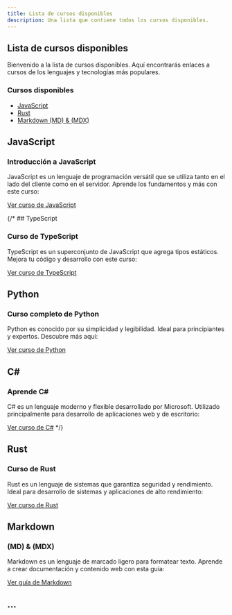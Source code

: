 ```yaml
---
title: Lista de cursos disponibles
description: Una lista que contiene todos los cursos disponibles.
---
```


## Lista de cursos disponibles

Bienvenido a la lista de cursos disponibles. Aquí encontrarás enlaces a cursos de los lenguajes y tecnologías más populares.

### Cursos disponibles

- [JavaScript](#javascript)
- [Rust](#rust)
- [Markdown (MD) & (MDX)](#markdown)


## JavaScript

### Introducción a JavaScript

JavaScript es un lenguaje de programación versátil que se utiliza tanto en el lado del cliente como en el servidor. Aprende los fundamentos y más con este curso:

[Ver curso de JavaScript](../guides/cadenaInvertida/cadena_invertida)

{/* ## TypeScript

### Curso de TypeScript

TypeScript es un superconjunto de JavaScript que agrega tipos estáticos. Mejora tu código y desarrollo con este curso:

[Ver curso de TypeScript](https://example.com/cursos/typescript)

## Python

### Curso completo de Python

Python es conocido por su simplicidad y legibilidad. Ideal para principiantes y expertos. Descubre más aquí:

[Ver curso de Python](https://example.com/cursos/python)

## C#

### Aprende C#

C# es un lenguaje moderno y flexible desarrollado por Microsoft. Utilizado principalmente para desarrollo de aplicaciones web y de escritorio:

[Ver curso de C#](https://example.com/cursos/csharp) */}

## Rust

### Curso de Rust

Rust es un lenguaje de sistemas que garantiza seguridad y rendimiento. Ideal para desarrollo de sistemas y aplicaciones de alto rendimiento:

[Ver curso de Rust](../guides/rust/01-introduccion#objetivo-del-curso)

## Markdown

### (MD) & (MDX)

Markdown es un lenguaje de marcado ligero para formatear texto. Aprende a crear documentación y contenido web con esta guía:

[Ver guía de Markdown](../guides/markdown/01-introduccion#objetivo-del-curso)

## ...

##
